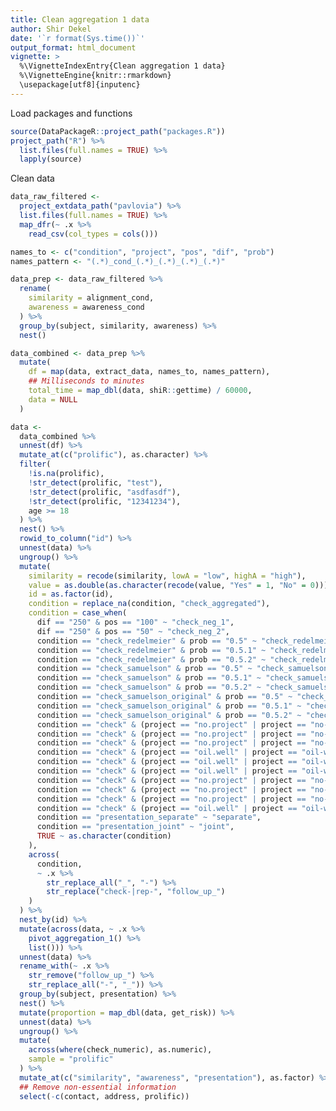 ```yaml
---
title: Clean aggregation 1 data
author: Shir Dekel
date: '`r format(Sys.time())`'
output_format: html_document
vignette: >
  %\VignetteIndexEntry{Clean aggregation 1 data}
  %\VignetteEngine{knitr::rmarkdown}
  \usepackage[utf8]{inputenc}
---
```


Load packages and functions

```r
source(DataPackageR::project_path("packages.R"))
project_path("R") %>%
  list.files(full.names = TRUE) %>%
  lapply(source)
```

Clean data

```r
data_raw_filtered <-
  project_extdata_path("pavlovia") %>%
  list.files(full.names = TRUE) %>%
  map_dfr(~ .x %>%
    read_csv(col_types = cols()))

names_to <- c("condition", "project", "pos", "dif", "prob")
names_pattern <- "(.*)_cond_(.*)_(.*)_(.*)_(.*)"

data_prep <- data_raw_filtered %>%
  rename(
    similarity = alignment_cond,
    awareness = awareness_cond
  ) %>%
  group_by(subject, similarity, awareness) %>%
  nest()

data_combined <- data_prep %>%
  mutate(
    df = map(data, extract_data, names_to, names_pattern),
    ## Milliseconds to minutes
    total_time = map_dbl(data, shiR::gettime) / 60000,
    data = NULL
  )

data <-
  data_combined %>%
  unnest(df) %>%
  mutate_at(c("prolific"), as.character) %>%
  filter(
    !is.na(prolific),
    !str_detect(prolific, "test"),
    !str_detect(prolific, "asdfasdf"),
    !str_detect(prolific, "12341234"),
    age >= 18
  ) %>%
  nest() %>%
  rowid_to_column("id") %>%
  unnest(data) %>%
  ungroup() %>%
  mutate(
    similarity = recode(similarity, lowA = "low", highA = "high"),
    value = as.double(as.character(recode(value, "Yes" = 1, "No" = 0))),
    id = as.factor(id),
    condition = replace_na(condition, "check_aggregated"),
    condition = case_when(
      dif == "250" & pos == "100" ~ "check_neg_1",
      dif == "250" & pos == "50" ~ "check_neg_2",
      condition == "check_redelmeier" & prob == "0.5" ~ "check_redelmeier-single",
      condition == "check_redelmeier" & prob == "0.5.1" ~ "check_redelmeier-multiple",
      condition == "check_redelmeier" & prob == "0.5.2" ~ "check_redelmeier-aggregated",
      condition == "check_samuelson" & prob == "0.5" ~ "check_samuelson-single",
      condition == "check_samuelson" & prob == "0.5.1" ~ "check_samuelson-multiple",
      condition == "check_samuelson" & prob == "0.5.2" ~ "check_samuelson-aggregated",
      condition == "check_samuelson_original" & prob == "0.5" ~ "check_samuelson-original-single",
      condition == "check_samuelson_original" & prob == "0.5.1" ~ "check_samuelson-original-multiple",
      condition == "check_samuelson_original" & prob == "0.5.2" ~ "check_samuelson-original-aggregated",
      condition == "check" & (project == "no.project" | project == "no-project") & dif == "3000" & prob == "0.5" ~ "check_redelmeier-single",
      condition == "check" & (project == "no.project" | project == "no-project") & dif == "3000" & prob == "0.5.1" ~ "check_redelmeier-multiple",
      condition == "check" & (project == "no.project" | project == "no-project") & dif == "3000" & prob == "0.5.2" ~ "check_redelmeier-aggregated",
      condition == "check" & (project == "oil.well" | project == "oil-well") & dif == "300" & prob == "0.5" ~ "check_samuelson-single",
      condition == "check" & (project == "oil.well" | project == "oil-well") & dif == "300" & prob == "0.5.1" ~ "check_samuelson-multiple",
      condition == "check" & (project == "oil.well" | project == "oil-well") & dif == "300" & prob == "0.5.2" ~ "check_samuelson-aggregated",
      condition == "check" & (project == "no.project" | project == "no-project") & dif == "300" & prob == "0.5" ~ "check_samuelson-original-single",
      condition == "check" & (project == "no.project" | project == "no-project") & dif == "300" & prob == "0.5.1" ~ "check_samuelson-original-multiple",
      condition == "check" & (project == "no.project" | project == "no-project") & dif == "300" & prob == "0.5.2" ~ "check_samuelson-original-aggregated",
      condition == "check" & (project == "oil.well" | project == "oil-well") & dif == "250" ~ "check_neg",
      condition == "presentation_separate" ~ "separate",
      condition == "presentation_joint" ~ "joint",
      TRUE ~ as.character(condition)
    ),
    across(
      condition,
      ~ .x %>%
        str_replace_all("_", "-") %>%
        str_replace("check-|rep-", "follow_up_")
    )
  ) %>%
  nest_by(id) %>%
  mutate(across(data, ~ .x %>%
    pivot_aggregation_1() %>%
    list())) %>%
  unnest(data) %>%
  rename_with(~ .x %>%
    str_remove("follow_up_") %>%
    str_replace_all("-", "_")) %>%
  group_by(subject, presentation) %>%
  nest() %>%
  mutate(proportion = map_dbl(data, get_risk)) %>%
  unnest(data) %>%
  ungroup() %>%
  mutate(
    across(where(check_numeric), as.numeric),
    sample = "prolific"
  ) %>%
  mutate_at(c("similarity", "awareness", "presentation"), as.factor) %>%
  ## Remove non-essential information
  select(-c(contact, address, prolific))
```


